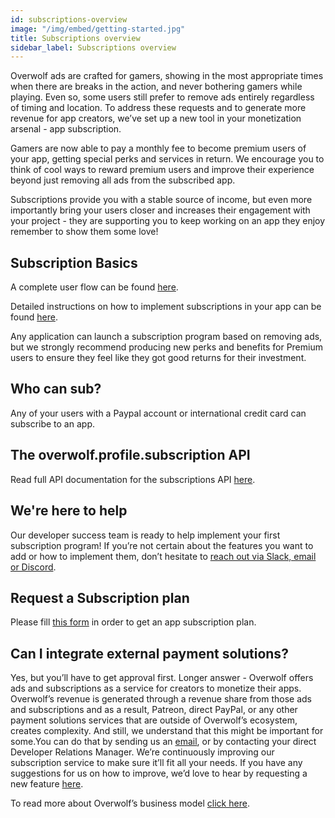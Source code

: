 ```yaml
---
id: subscriptions-overview
image: "/img/embed/getting-started.jpg"
title: Subscriptions overview
sidebar_label: Subscriptions overview
---
```


Overwolf ads are crafted for gamers, showing in the most appropriate times when there are breaks in the action, and never bothering gamers while playing. Even so, some users still prefer to remove ads entirely regardless of timing and location. To address these requests and to generate more revenue for app creators, we’ve set up a new tool in your monetization arsenal - app subscription. 

Gamers are now able to pay a monthly fee to become premium users of your app, getting special perks and services in return. We encourage you to think of cool ways to reward premium users and improve their experience beyond just removing all ads from the subscribed app. 

Subscriptions provide you with a stable source of income, but even more importantly bring your users closer and increases their engagement with your project - they are supporting you to keep working on an app they enjoy remember to show them some love!

## Subscription Basics

A complete user flow can be found [here](subscriptions-flow).  

Detailed instructions on how to implement subscriptions in your app can be found [here](subscriptions-integration).

Any application can launch a subscription program based on removing ads, but we strongly recommend producing new perks and benefits for Premium users to ensure they feel like they got good returns for their investment.

## Who can sub?

Any of your users with a Paypal account or international credit card can subscribe to an app.

## The overwolf.profile.subscription API

Read full API documentation for the subscriptions API [here](/api/profile/subscriptions).

## We're here to help

Our developer success team is ready to help implement your first subscription program! If you’re not certain about the features you want to add or how to implement them, don’t hesitate to [reach out via Slack, email or Discord](/support/contact-us).

## Request a Subscription plan

Please fill [this form](subscriptions-request-form) in order to get an app subscription plan.

## Can I integrate external payment solutions?
Yes, but you’ll have to get approval first. 
Longer answer - Overwolf offers ads and subscriptions as a service for creators to monetize their apps. Overwolf’s revenue is generated through a revenue share from those ads and subscriptions and as a result, Patreon, direct PayPal, or any other payment solutions services that are outside of Overwolf’s ecosystem, creates complexity. And still, we understand that this might be important for some.You can do that by sending us an [email](mailto:developers@overwolf.com), or by contacting your direct Developer Relations Manager. We’re continuously improving our subscription service to make sure it’ll fit all your needs. If you have any suggestions for us on how to improve, we’d love to hear by requesting a new feature [here](https://discuss.overwolf.com/).

To read more about Overwolf’s business model [click here](https://medium.com/overwolf/how-does-overwolf-make-money-f70a195a4ea9#:~:text=So%20how%20DO%20we%20make,subscription%20plans%20to%20their%20apps.&text=A%20little%20over%2085%25%20of,passed%20on%20to%20app%20creators.).
